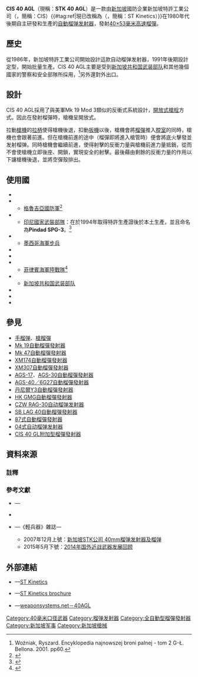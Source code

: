 {{noteTA
|G1=軍事
|G2=長度單位
|G3=Firearms
}}
{{Infobox Weapon
|name= STK（CIS） 40 AGL自动榴弹发射器
|image= 
|image_size= 300px
|caption= 
|origin= {{flagcountry|Singapore}}
|type= [[榴弹发射器#全自動型榴弹发射器|自動榴弹发射器]]
<!-- Type selection -->
|is_ranged= yes
|is_bladed= 
|is_explosive= 
|is_artillery= 
|is_vehicle= 
|is_missile= 
|is_UK= 
<!-- Service history -->
|service= 1991年—
|used_by= 參見[[#使用國|使用國]]
|wars= {{tsl|en|Civil conflicts in the Philippines|菲律賓叛亂}}
<!-- Production history -->
|designer= 新加坡特許工業（Chartered Industries of Singapore，CIS）
|design_date= 1986—1990年
|manufacturer= <div class="NavFrame collapsed" style="color: black; background-color: #FFFFFF; margin: 0 auto; padding: 0 10px; text-align: left;"><div class="NavHead" style="background-color: #FFFFFF; margin: 0 auto; padding: 0 10px; font-weight:normal;"></div><div class="NavContent" style="background-color: #FFFFFF; margin: 0 auto; padding: 0 10px;">
* {{Link-en|新加坡技術動力|ST Kinetics}}（Singapore Technologies Kinetics，STK）
* {{Link-en|PT Pindad|Pindad}}
</div>
</div>
|unit_cost= 
|production_date= 1991年後期—
|number= 
|variants= 
<!-- General specifications -->
|spec_label= 
|weight= 空槍：33[[千克|千克]]（72.75[[磅|磅]]）
|length= 裝上槍托：966[[毫米|毫米]]（38.03[[英寸|英寸]]）
|part_length= 305毫米（13.78英吋）
|width= 376毫米（14.8英吋）
|height= 
|diameter= 
|crew= 
<!-- Ranged weapon specifications --> 
|cartridge= [[40毫米榴彈|40×53毫米高速榴彈]]
|caliber= 40毫米（1.57英吋）
|barrels= 1根，[[膛線|線膛]]
|action= <div class="NavFrame collapsed" style="color: black; background-color: #FFFFFF; margin: 0 auto; padding: 0 10px; text-align: left;"><div class="NavHead" style="background-color: #FFFFFF; margin: 0 auto; padding: 0 10px; font-weight:normal;"></div><div class="NavContent" style="background-color: #FFFFFF; margin: 0 auto; padding: 0 10px;">
* [[開放式槍栓|開放式槍栓]]
* [[後座作用|後座作用]]
</div>
</div>
|mode= [[自動火器|全自動]]
|rate= 350—500發／分鐘
|velocity= 242[[米每秒|米／秒]]（793.98[[英尺每秒|英尺／秒]]）
|range= 
|max_range= 2,200[[米_(单位)|公尺]]（2,405.95[[码|码]]，7,217.85[[英尺|英尺]]，1.37[[英里|英里]]）
|feed= M16A2[[彈鏈|可散式彈鏈]]
|sights= [[機械瞄具|機械瞄具]]：[[立式標尺|立式標尺]]（可折疊或拆卸）及[[照準器|準星]]
<!-- 火炮規格 -->
|breech= 
|recoil= 
|carriage= 
|elevation= 
|traverse= 
<!-- 刃器規格 --> 
|blade_type= 
|hilt_type= 
|sheath_type= 
|head_type= 
|haft_type= 
<!-- 爆炸物內填炸藥規格 --> 
|filling= 
|filling_weight= 
|detonation= 
|yield= 
<!-- 車輛/飛彈規格 -->
|armour= 
|primary_armament= 
|secondary_arament= 
|engine= 
|engine_power= 
|transmission= 
|payload_capacity= 
|fuel_capacity= 
|pw_ratio= 
|suspension= 
|clearance= 
|vehicle_range= 
|speed= 
|guidance= 
|steering= 
<!-- Missiles only -->
|wingspan= 
|propellant= 
|ceiling= 
|altitude= 
|depth= 
|boost= 
|accuracy= 
|launch_platform= 
|transport= 
}}

'''CIS 40 AGL'''（現稱：'''STK 40 AGL'''）是一款由[[新加坡|新加坡]]國防企業新加坡特許工業公司（{{Lang-en|'''C'''hartered '''I'''ndustries of '''S'''ingapore}}，簡稱：CIS）{{#tag:ref|現已改稱為{{Link-en|新加坡技術動力|ST Kinetics}}（{{Lang-en|'''S'''ingapore '''T'''echnologies '''Kinetics'''}}，簡稱：ST Kinetics）}}在1980年代後期自主研發和生產的[[榴弹发射器#全自動型榴弹发射器|自動榴弹发射器]]，發射[[40毫米榴彈|40×53毫米高速榴彈]]。

== 歷史 ==
從1986年，新加坡特許工業公司開始設計這款自动榴弹发射器，1991年後期設計定型，開始批量生產。CIS 40 AGL主要是受到[[新加坡共和国武装部队|新加坡共和国武装部队]]和其他幾個國家的警察和安全部隊所採用，<ref name="woźniak">Woźniak, Ryszard. Encyklopedia najnowszej broni palnej - tom 2 G-Ł. Bellona. 2001. pp60.</ref>另外還對外出口。

== 設計 ==
CIS 40 AGL採用了與美軍Mk 19 Mod 3類似的反衝式系統設計，[[開放式槍栓|開放式槍栓]]方式。因此在發射榴彈時，槍機呈開放式。

拉動[[槍機|槍機]]的[[拉機柄|拉柄]]使得槍機後退，扣動[[扳機|扳機]]以後，槍機會將[[榴彈|榴彈]]推入[[膛室|膛室]]的同時，槍機也會跟著前進。但在槍機前進的途中（榴彈即將進入槍管時）便會將底火擊發並发射榴弹。同時槍機會繼續前進，使得射擊的反衝力量與槍機前進力量抵銷，從而不會使槍機立即後座、開鎖，實現安全的射擊。最後藉由剩餘的反衝力量的作用以下讓槍機後退，並將空彈殼排出。

== 使用國 ==
* {{flagcountry|Cyprus}}
* {{flagcountry|Georgia}}
** [[格魯吉亞軍事|格魯吉亞國防軍]]<ref>{{cite web |url=http://geo-army.ge/index.php?option=com_content&view=article&id=9&Itemid=9&lang=en |title=Georgian Army |publisher=Georgian Army |accessdate=2007-06-25 |deadurl=yes |archiveurl=https://web.archive.org/web/20120309192408/http://geo-army.ge/index.php?option=com_content&view=article&id=9&Itemid=9&lang=en |archivedate=2012-03-09 }}</ref>
* {{flagcountry|Indonesia}}
** [[印尼軍事|印尼國家武裝部隊]]：在{{Link-en|PT Pindad|Pindad}}於1994年取得特許生產證後於本土生產，並且命名為'''Pindad SPG-3'''。<ref name="ARMAS">{{cite web |url=http://www.revistaarmas.com/1580/un-repaso-a-las-armas-ligeras-de-pindad.html |title=Un repaso a las armas ligeras de Pindad |accessdate=2010-07-05 |language=es |publisher=ARMAS |deadurl=yes |archiveurl=https://web.archive.org/web/20130402233705/http://www.revistaarmas.com/1580/un-repaso-a-las-armas-ligeras-de-pindad.html |archivedate=2013-04-02 }}</ref>
* {{flagcountry|Mexico}}
** [[墨西哥海軍步兵|墨西哥海軍步兵]]
* {{flagcountry|Morocco}}
* {{flagcountry|Peru}}
* {{flagcountry|Philippines}}
** [[菲律賓海軍陸戰隊|菲律賓海軍陸戰隊]]<ref>{{cite web |url=http://timawa.net/pmc.htm |title=Unofficial Philippine Marine Corps Page |accessdate=2010-07-05 |author=Opus |deadurl=yes |archiveurl=https://web.archive.org/web/20100611211011/http://timawa.net/pmc.htm |archivedate=2010-06-11 }}</ref>
* {{flagcountry|Singapore}}
** [[新加坡共和国武装部队|新加坡共和国武装部队]]
* {{flagcountry|Sri Lanka}}
* {{flagcountry|Thailand}}
* {{flagcountry|Uruguay}}

== 參見 ==
{{refbegin|2}}
* [[手榴弹|手榴弹]]、[[步槍用榴彈|槍榴彈]]
* [[Mk_19自動榴彈發射器|Mk 19自動榴彈發射器]]
* [[Mk_47自動榴彈發射器|Mk 47自動榴彈發射器]]
* [[XM174自動榴彈發射器|XM174自動榴彈發射器]]
* [[XM307自動榴彈發射器|XM307自動榴彈發射器]]
* [[AGS-17烈火自動榴彈發射器|AGS-17]]、[[AGS-30阿特蘭自動榴彈發射器|AGS-30自動榴彈發射器]]
* [[AGS-40巴爾幹自動榴彈發射器|AGS-40／6G27自動榴彈發射器]]
* [[丹尼爾Y3自動榴彈發射器|丹尼爾Y3自動榴彈發射器]]
* [[HK_GMG自動榴彈發射器|HK GMG自動榴彈發射器]]
* [[CZW_RAG-30自动榴弹发射器|CZW RAG-30自动榴弹发射器]]
* [[SB_LAG_40自動榴彈發射器|SB LAG 40自動榴彈發射器]]
* [[87式自動榴彈發射器|87式自動榴彈發射器]]
* [[04式自动榴弹发射器|04式自动榴弹发射器]]
* [[CIS_40_GL附加型榴彈發射器|CIS 40 GL附加型榴彈發射器]]
{{refend}}

== 資料來源 ==
=== 註釋 ===
{{reflist|2}}

=== 參考文獻 ===
{{Refbegin}}
* {{pl icon}}—{{cite book| last = Wozniak| first = Ryszard| authorlink = | coauthors = | year = 2001| chapter = p. 60| title = Encyklopedia najnowszej broni palnej - tom 2 G-Ł| publisher = Bellona| location = Warsaw, Poland| id = ISBN 83-11-09310-5}}
* {{cite journal |last=Andrew |first=C Tillman |date=December 1989 |title=IDR test report: Singapore's automatic grenade launcher ...and then there were seven |journal=[[Jane's_International_Defence_Review|Jane's International Defence Review]] |publisher=[[Jane's_Information_Group|Jane's Information Group]] |pages=1681–1683 |accessdate=14 July 2010}}
* {{zh-hans icon}}—《輕兵器》雜誌—
** 2007年12月上號：[https://web.archive.org/web/20140203020703/http://www.xzbu.com/8/view-1052082.htm 新加坡STK公司 40mm榴弹发射器及榴弹]
** 2015年5月下號：[https://archive.is/20150603111417/http://gdwap.dooland.com/article.php?id=663702 2014年国外近战武器发展回顾]
{{Refend}}

== 外部連結 ==
* {{en icon}}—[https://web.archive.org/web/20100125070156/http://www.stengg.com/CoyCapPro/detail.aspx?pdid=137 ST Kinetics]
* {{en icon}}—[https://web.archive.org/web/20110928072040/http://www.stengg.com/upload/3058SZ8bAmShBeM5mDa.pdf ST Kinetics brochure]
* {{en icon}}—[http://weaponsystems.net/weapon.php?weapon=BB02%20-%2040AGL weaponsystems.net－40AGL]{{Wayback|url=http://weaponsystems.net/weapon.php?weapon=BB02%20-%2040AGL |date=20160307235630 }}

{{新加坡科技工程有限公司}}
{{Pindad}}
[[Category:40毫米口径武器|Category:40毫米口径武器]]
[[Category:榴弹发射器|Category:榴弹发射器]]
[[Category:全自動型榴彈發射器|Category:全自動型榴彈發射器]]
[[Category:新加坡军事|Category:新加坡军事]]
[[Category:新加坡槍械|Category:新加坡槍械]]